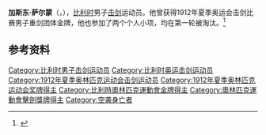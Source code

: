 {{NoteTA|G1=Sports}}
'''加斯东·萨尔蒙'''（{{lang-fr|Gaston Salmon}}，{{bd|1878年|3月5日|1918年|4月30日|}}），[[比利时|比利时]]男子[[击剑|击剑]]运动员。他曾获得1912年夏季奥运会击剑比赛男子重剑团体金牌，他也参加了两个个人小项，均在第一轮被淘汰。<ref>{{Cite web|title=Gaston SALMON|url=https://www.olympic.org/gaston-salmon|accessdate=2021-03-13|date=2021-03-13|work=International Olympic Committee|language=en}}</ref>

== 参考资料 ==
{{reflist}}

{{奥林匹克运动会击剑比赛男子重剑团体冠军}}

{{Authority control}}
{{DEFAULTSORT:Salmon, Gaston}}
[[Category:比利时男子击剑运动员|Category:比利时男子击剑运动员]]
[[Category:比利时奥运击剑运动员|Category:比利时奥运击剑运动员]]
[[Category:1912年夏季奥林匹克运动会击剑运动员|Category:1912年夏季奥林匹克运动会击剑运动员]]
[[Category:1912年夏季奥林匹克运动会奖牌得主|Category:1912年夏季奥林匹克运动会奖牌得主]]
[[Category:比利時奧林匹克運動會金牌得主|Category:比利時奧林匹克運動會金牌得主]]
[[Category:奧林匹克運動會擊劍獎牌得主|Category:奧林匹克運動會擊劍獎牌得主]]
[[Category:空袭身亡者|Category:空袭身亡者]]